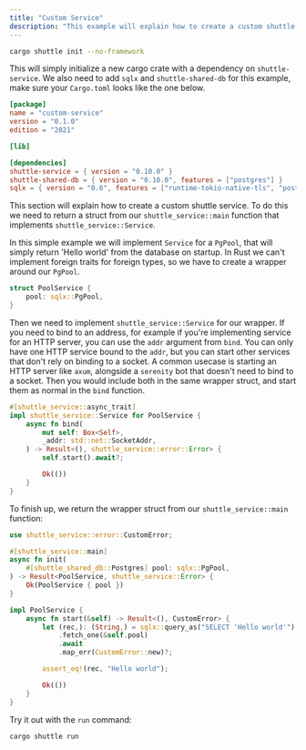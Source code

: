 ```yaml
---
title: "Custom Service"
description: "This example will explain how to create a custom shuttle service."
---
```


```bash
cargo shuttle init --no-framework
```

This will simply initialize a new cargo crate with a dependency on `shuttle-service`.
We also need to add `sqlx` and `shuttle-shared-db` for this example, make sure your
`Cargo.toml` looks like the one below. 

```toml Cargo.toml
[package]
name = "custom-service"
version = "0.1.0"
edition = "2021"

[lib]

[dependencies]
shuttle-service = { version = "0.10.0" }
shuttle-shared-db = { version = "0.10.0", features = ["postgres"] }
sqlx = { version = "0.6", features = ["runtime-tokio-native-tls", "postgres"] }
```

This section will explain how to create a custom shuttle service. To do this we need 
to return a struct from our `shuttle_service::main` function that implements `shuttle_service::Service`.

In this simple example we will implement `Service` for a `PgPool`, that will simply return 'Hello world'
from the database on startup. In Rust we can't implement foreign traits for foreign types, so we have 
to create a wrapper around our `PgPool`.

```rust
struct PoolService {
    pool: sqlx::PgPool,
}
```

Then we need to implement `shuttle_service::Service` for our wrapper. If you need to bind to an address,
for example if you're implementing service for an HTTP server, you can use the `addr` argument from `bind`.
You can only have one HTTP service bound to the `addr`, but you can start other services that don't rely on 
binding to a socket. A common usecase is starting an HTTP server like `axum`, alongside a `serenity` bot 
that doesn't need to bind to a socket. Then you would include both in the same wrapper struct, and start 
them as normal in the `bind` function.

```rust lib.rs
#[shuttle_service::async_trait]
impl shuttle_service::Service for PoolService {
    async fn bind(
        mut self: Box<Self>,
        _addr: std::net::SocketAddr,
    ) -> Result<(), shuttle_service::error::Error> {
        self.start().await?;

        Ok(())
    }
}
```

To finish up, we return the wrapper struct from our `shuttle_service::main` function:

```rust lib.rs
use shuttle_service::error::CustomError;

#[shuttle_service::main]
async fn init(
    #[shuttle_shared_db::Postgres] pool: sqlx::PgPool,
) -> Result<PoolService, shuttle_service::Error> {
    Ok(PoolService { pool })
}

impl PoolService {
    async fn start(&self) -> Result<(), CustomError> {
        let (rec,): (String,) = sqlx::query_as("SELECT 'Hello world'")
            .fetch_one(&self.pool)
            .await
            .map_err(CustomError::new)?;

        assert_eq!(rec, "Hello world");

        Ok(())
    }
}
```

Try it out with the `run` command:

```bash
cargo shuttle run
```
